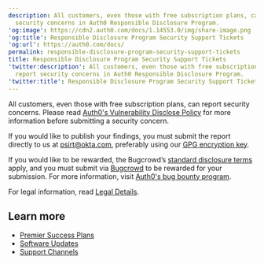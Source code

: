```yaml
---
description: All customers, even those with free subscription plans, can report
  security concerns in Auth0 Responsible Disclosure Program.
'og:image': https://cdn2.auth0.com/docs/1.14553.0/img/share-image.png
'og:title': Responsible Disclosure Program Security Support Tickets
'og:url': https://auth0.com/docs/
permalink: responsible-disclosure-program-security-support-tickets
title: Responsible Disclosure Program Security Support Tickets
'twitter:description': All customers, even those with free subscription plans, can
  report security concerns in Auth0 Responsible Disclosure Program.
'twitter:title': Responsible Disclosure Program Security Support Tickets
---
```

All customers, even those with free subscription plans, can report security concerns. Please read [Auth0's Vulnerability Disclose Policy](https://www.okta.com/content/dam/okta---digital/en_us/legal/okta-vulnerability-disclosure-policy_v2.0.pdf) for more information before submitting a security concern.

If you would like to publish your findings, you must submit the report directly to us at [psirt@okta.com](mailto:psirt@okta.com), preferably using our [GPG encryption key](https://www.okta.com/vulnerability-reporting-policy/okta-pgp-key/).

If you would like to be rewarded, the Bugcrowd’s [standard disclosure terms](https://www.bugcrowd.com/resources/essentials/standard-disclosure-terms/) apply, and you must submit via [Bugcrowd](https://bugcrowd.com/okta) to be rewarded for your submission. For more information, visit [Auth0's bug bounty program](https://bugcrowd.com/auth0-okta).

For legal information, read [Legal Details](https://auth0.com/legal).

## Learn more

* [Premier Success Plans](/docs/troubleshoot/customer-support/support-plans)
* [Software Updates](/docs/troubleshoot/customer-support/software-updates)
* [Support Channels](/docs/troubleshoot/customer-support/support-channels)